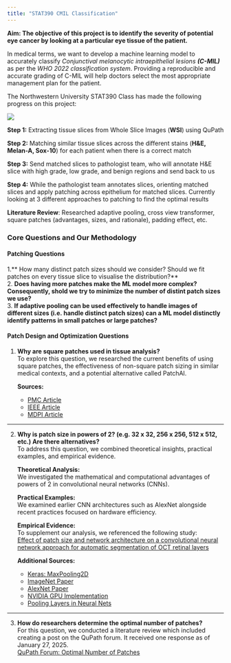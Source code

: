 ```yaml
---
title: "STAT390 CMIL Classification" 
---
```


**Aim: The objective of this project is to identify the severity of potential eye cancer by looking at a particular eye tissue of the patient.**

In medical terms, we want to develop a machine learning model to accurately classify *Conjunctival melanocytic intraepithelial lesions **(C-MIL)*** as per the *WHO 2022 classification system*. Providing a reproducible and accurate grading of C-MIL will help doctors select the most appropriate management plan for the patient.

The Northwestern University STAT390 Class has made the following progress on this project:

![](images/HomeImage.png){fig-align="center"}

**Step 1:**  Extracting tissue slices from Whole Slice Images (**WSI**) using QuPath

**Step 2:**  Matching similar tissue slices across the different stains (**H&E, Melan-A, Sox-10**) for each patient when there is a correct match 

**Step 3:**  Send matched slices to pathologist team, who will annotate H&E slice with high grade, low grade, and benign regions and send back to us

**Step 4:**  While the pathologist team annotates slices, orienting matched slices and apply patching across epithelium for matched slices. Currently looking at 3 different approaches to patching to find the optimal results

**Literature Review**: Researched adaptive pooling, cross view transformer, square patches (advantages, sizes, and rationale), padding effect, etc.

### Core Questions and Our Methodology

#### Patching Questions
1.** How many distinct patch sizes should we consider? Should we fit patches on every tissue slice to visualise the distribution?** <br>
2. **Does having more patches make the ML model more complex? Consequently, shold we try to minimize the number of distint patch sizes we use?** <br>
3. **If adaptive pooling can be used effectively to handle images of different sizes (i.e. handle distinct patch sizes) can a ML model distinctly identify patterns in small patches or large patches?**

#### Patch Design and Optimization Questions
1. **Why are square patches used in tissue analysis?**  
   To explore this question, we researched the current benefits of using square patches, the effectiveness of non-square patch sizing in similar medical contexts, and a potential alternative called PatchAI.

   **Sources:**
   - [PMC Article](https://pmc.ncbi.nlm.nih.gov/articles/PMC5265243/)
   - [IEEE Article](https://ieeexplore.ieee.org/document/7848208)
   - [MDPI Article](https://www.mdpi.com/2414-4088/6/12/11)

---

2. **Why is patch size in powers of 2? (e.g. 32 x 32, 256 x 256, 512 x 512, etc.) Are there alternatives?**  
   To address this question, we combined theoretical insights, practical examples, and empirical evidence.

   **Theoretical Analysis:**  
   We investigated the mathematical and computational advantages of powers of 2 in convolutional neural networks (CNNs).

   **Practical Examples:**  
   We examined earlier CNN architectures such as AlexNet alongside recent practices focused on hardware efficiency.

   **Empirical Evidence:**  
   To supplement our analysis, we referenced the following study:  
   [Effect of patch size and network architecture on a convolutional neural network approach for automatic segmentation of OCT retinal layers](https://pmc.ncbi.nlm.nih.gov/articles/PMC6033561/#r40)

   **Additional Sources:**  
   - [Keras: MaxPooling2D](https://keras.io/api/layers/pooling_layers/max_pooling2d/)
   - [ImageNet Paper](https://www.cs.toronto.edu/~fritz/absps/imagenet.pdf)
   - [AlexNet Paper](https://arxiv.org/pdf/1409.1556)
   - [NVIDIA GPU Implementation](https://docs.nvidia.com/deeplearning/performance/dl-performance-matrix-multiplication/index.html#gpu-imple)
   - [Pooling Layers in Neural Nets](https://medium.com/aiguys/pooling-layers-in-neural-nets-and-their-variants-f6129fc4628b)

---

3. **How do researchers determine the optimal number of patches?**  
   For this question, we conducted a literature review which included creating a post on the QuPath forum. It received one response as of January 27, 2025.  
   [QuPath Forum: Optimal Number of Patches](https://forum.image.sc/t/optimal-number-of-patches/107600)
